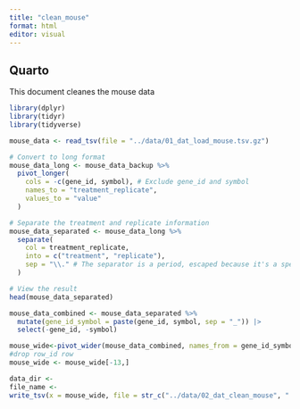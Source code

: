 ```yaml
---
title: "clean_mouse"
format: html
editor: visual
---
```


## Quarto

This document cleanes the mouse data

```r
library(dplyr)
library(tidyr)
library(tidyverse)
```

```r
mouse_data <- read_tsv(file = "../data/01_dat_load_mouse.tsv.gz")
```

```r
# Convert to long format
mouse_data_long <- mouse_data_backup %>%
  pivot_longer(
    cols = -c(gene_id, symbol), # Exclude gene_id and symbol
    names_to = "treatment_replicate",
    values_to = "value"
  )

# Separate the treatment and replicate information
mouse_data_separated <- mouse_data_long %>%
  separate(
    col = treatment_replicate,
    into = c("treatment", "replicate"),
    sep = "\\." # The separator is a period, escaped because it's a special character in regex
  )

# View the result
head(mouse_data_separated)

```

```r
mouse_data_combined <- mouse_data_separated %>%
  mutate(gene_id_symbol = paste(gene_id, symbol, sep = "_")) |>
  select(-gene_id, -symbol)

```

```r
mouse_wide<-pivot_wider(mouse_data_combined, names_from = gene_id_symbol)
#drop row_id row
mouse_wide <- mouse_wide[-13,]
```

```r
data_dir <- 
file_name <- 
write_tsv(x = mouse_wide, file = str_c("../data/02_dat_clean_mouse", ".tsv.gz"))
```
